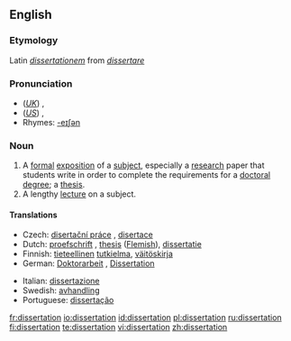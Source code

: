 ==English==

===Etymology===
Latin ''[[dissertationem]]'' from ''[[dissertare]]''

===Pronunciation===
*(''[[Received Pronunciation|UK]]'') {{IPA|/ˌdɪsəˈteɪʃən/}}, {{SAMPA|/%dIs@"teIS@n/}}
*(''[[General American|US]]'') {{IPA|/ˌdɪsɚˈteɪʃən/}}, {{SAMPA|/%dIs@`"teIS@n/}}
*Rhymes: [[Rhymes:English:-eɪʃǝn|-eɪʃǝn]]

===Noun===
{{en-noun}}

# A [[formal]] [[exposition]] of a [[subject]], especially a [[research]] paper that students write in order to complete the requirements for a [[doctoral]] [[degree]]; a [[thesis]].
# A lengthy [[lecture]] on a subject.

====Translations====
{{trans-top|A formal exposition of a subject}}
* Czech: [[disertační práce]] {{f}}, [[disertace]] {{f}}
* Dutch: [[proefschrift]] {{n}}, [[thesis]] {{f}} ([[Flemish]]), [[dissertatie]] {{f}}
* Finnish: [[tieteellinen]] [[tutkielma]], [[väitöskirja]]
* German: [[Doktorarbeit]] {{f}}, [[Dissertation]] {{f}}
{{trans-mid}}
* Italian: [[dissertazione]]
* Swedish: [[avhandling]]
* Portuguese: [[dissertação]]
{{trans-bottom}}

[[fr:dissertation]]
[[io:dissertation]]
[[id:dissertation]]
[[pl:dissertation]]
[[ru:dissertation]]
[[fi:dissertation]]
[[te:dissertation]]
[[vi:dissertation]]
[[zh:dissertation]]